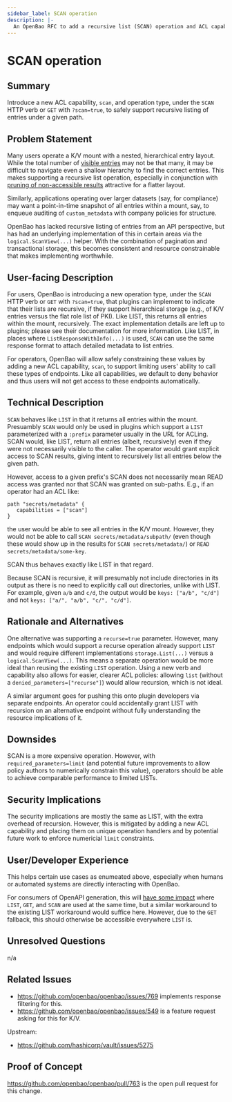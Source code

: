 ```yaml
---
sidebar_label: SCAN operation
description: |-
  An OpenBao RFC to add a recursive list (SCAN) operation and ACL capability.
---
```


# SCAN operation

## Summary

Introduce a new ACL capability, `scan`, and operation type, under the `SCAN` HTTP verb or `GET` with `?scan=true`, to safely support recursive listing of entries under a given path.

## Problem Statement

Many users operate a K/V mount with a nested, hierarchical entry layout. While the total number of [visible entries](https://github.com/openbao/openbao/issues/769) may not be that many, it may be difficult to navigate even a shallow hierarchy to find the correct entries. This makes supporting a recursive list operation, especially in conjunction with [pruning of non-accessible results](https://github.com/openbao/openbao/issues/769) attractive for a flatter layout.

Similarly, applications operating over larger datasets (say, for compliance) may want a point-in-time snapshot of all entries within a mount, say, to enqueue auditing of `custom_metadata` with company policies for structure.

OpenBao has lacked recursive listing of entries from an API perspective, but has had an underlying implementation of this in certain areas via the `logical.ScanView(...)` helper. With the combination of pagination and transactional storage, this becomes consistent and resource constrainable that makes implementing worthwhile.

## User-facing Description

For users, OpenBao is introducing a new operation type, under the `SCAN` HTTP verb or `GET` with `?scan=true`, that plugins can implement to indicate that their lists are recursive, if they support hierarchical storage (e.g., of K/V entries versus the flat role list of PKI). Like LIST, this returns all entries within the mount, recursively. The exact implementation details are left up to plugins; please see their documentation for more information. Like LIST, in places where `ListResponseWithInfo(...)` is used, `SCAN` can use the same response format to attach detailed metadata to list entries.

For operators, OpenBao will allow safely constraining these values by adding a new ACL capability, `scan`, to support limiting users' ability to call these types of endpoints. Like all capabilities, we default to deny behavior and thus users will not get access to these endpoints automatically.

## Technical Description

`SCAN` behaves like `LIST` in that it returns all entries within the mount. Presuambly `SCAN` would only be used in plugins which support a `LIST` parameterized with a `:prefix` parameter usually in the URL for ACLing. SCAN would, like LIST, return all entries (albeit, recursively) even if they were not necessarily visible to the caller. The operator would grant explicit access to SCAN results, giving intent to recursively list all entries below the given path.

However, access to a given prefix's SCAN does not necessarily mean READ access was granted nor that SCAN was granted on sub-paths. E.g., if an operator had an ACL like:

```hcl
path "secrets/metadata" {
   capabilities = ["scan"]
}
```

the user would be able to see all entries in the K/V mount. However, they would not be able to call `SCAN secrets/metadata/subpath/` (even though these would show up in the results for `SCAN secrets/metadata/`) or `READ secrets/metadata/some-key`.

SCAN thus behaves exactly like LIST in that regard.

Because SCAN is recursive, it will presumably not include directories in its output as there is no need to explicitly call out directories, unlike with LIST. For example, given `a/b` and `c/d`, the output would be `keys: ["a/b", "c/d"]` and not `keys: ["a/", "a/b", "c/", "c/d"]`.

## Rationale and Alternatives

One alternative was supporting a `recurse=true` parameter. However, many endpoints which would support a recurse operation already support `LIST` and would require different implementations `storage.List(...)` versus a `logical.ScanView(...)`. This means a separate operation would be more ideal than reusing the existing `LIST` operation. Using a new verb and capability also allows for easier, clearer ACL policies: allowing `list` (without a `denied_parameters=["recurse"]`) would allow recursion, which is not ideal.

A similar argument goes for pushing this onto plugin developers via separate endpoints. An operator could accidentally grant LIST with recursion on an alternative endpoint without fully understanding the resource implications of it.

## Downsides

SCAN is a more expensive operation. However, with `required_parameters=limit` (and potential future improvements to allow policy authors to numerically constrain this value), operators should be able to achieve comparable performance to limited LISTs.

## Security Implications

The security implications are mostly the same as LIST, with the extra overhead of recursion. However, this is mitigated by adding a new ACL capability and placing them on unique operation handlers and by potential future work to enforce numericial `limit` constraints.

## User/Developer Experience

This helps certain use cases as enumeated above, especially when humans or automated systems are directly interacting with OpenBao.

For consumers of OpenAPI generation, this will [have some impact](https://github.com/orgs/openbao/discussions/656) where `LIST`, `GET`, and `SCAN` are used at the same time, but a similar workaround to the existing LIST workaround would suffice here. However, due to the `GET` fallback, this should otherwise be accessible everywhere `LIST` is.

## Unresolved Questions

n/a

## Related Issues

 - https://github.com/openbao/openbao/issues/769 implements response filtering for this.
 - https://github.com/openbao/openbao/issues/549 is a feature request asking for this for K/V.

Upstream:

 - https://github.com/hashicorp/vault/issues/5275

## Proof of Concept

https://github.com/openbao/openbao/pull/763 is the open pull request for this change.
